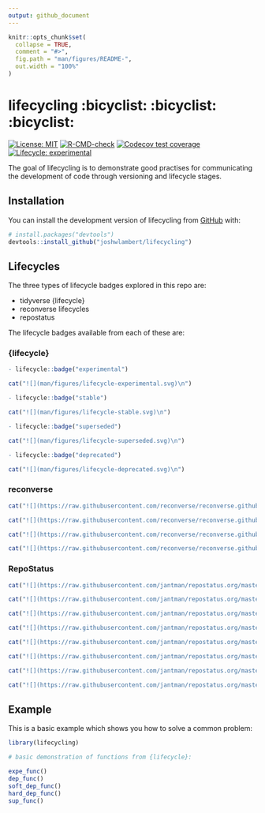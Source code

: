 ```yaml
---
output: github_document
---
```


<!-- README.md is generated from README.Rmd. Please edit that file -->

```r
knitr::opts_chunk$set(
  collapse = TRUE,
  comment = "#>",
  fig.path = "man/figures/README-",
  out.width = "100%"
)
```

# lifecycling :bicyclist: :bicyclist: :bicyclist:

<!-- badges: start -->
[![License: MIT](https://img.shields.io/badge/License-MIT-yellow.svg)](https://opensource.org/licenses/MIT)
[![R-CMD-check](https://github.com/joshwlambert/lifecycling/actions/workflows/R-CMD-check.yaml/badge.svg)](https://github.com/joshwlambert/lifecycling/actions/workflows/R-CMD-check.yaml)
[![Codecov test coverage](https://codecov.io/gh/joshwlambert/lifecycling/branch/main/graph/badge.svg)](https://app.codecov.io/gh/joshwlambert/lifecycling?branch=main)
[![Lifecycle: experimental](https://img.shields.io/badge/lifecycle-experimental-orange.svg)](https://lifecycle.r-lib.org/articles/stages.html#experimental)
<!-- badges: end -->

The goal of lifecycling is to demonstrate good practises for communicating the 
development of code through versioning and lifecycle stages.

## Installation

You can install the development version of lifecycling from [GitHub](https://github.com/) with:

``` r
# install.packages("devtools")
devtools::install_github("joshwlambert/lifecycling")
```

## Lifecycles

The three types of lifecycle badges explored in this repo are:

- tidyverse {lifecycle} 
- reconverse lifecycles
- repostatus

The lifecycle badges available from each of these are:

### {lifecycle}

``` r
- lifecycle::badge("experimental")
```

```r
cat("![](man/figures/lifecycle-experimental.svg)\n")
```

``` r
- lifecycle::badge("stable")
```

```r
cat("![](man/figures/lifecycle-stable.svg)\n")
```

``` r
- lifecycle::badge("superseded")
```

```r
cat("![](man/figures/lifecycle-superseded.svg)\n")
```

``` r
- lifecycle::badge("deprecated")
```

```r
cat("![](man/figures/lifecycle-deprecated.svg)\n")
```

### reconverse

```r
cat("![](https://raw.githubusercontent.com/reconverse/reconverse.github.io/master/images/badge-concept.svg)\n")
```

```r
cat("![](https://raw.githubusercontent.com/reconverse/reconverse.github.io/master/images/badge-experimental.svg)\n")
```

```r
cat("![](https://raw.githubusercontent.com/reconverse/reconverse.github.io/master/images/badge-maturing.svg)\n")
```

```r
cat("![](https://raw.githubusercontent.com/reconverse/reconverse.github.io/master/images/badge-stable.svg)\n")
```

### RepoStatus

```r
cat("![](https://raw.githubusercontent.com/jantman/repostatus.org/master/badges/latest/concept.svg)\n")
```

```r
cat("![](https://raw.githubusercontent.com/jantman/repostatus.org/master/badges/latest/wip.svg)\n")
```

```r
cat("![](https://raw.githubusercontent.com/jantman/repostatus.org/master/badges/latest/suspended.svg)\n")
```

```r
cat("![](https://raw.githubusercontent.com/jantman/repostatus.org/master/badges/latest/abandoned.svg)\n")
```

```r
cat("![](https://raw.githubusercontent.com/jantman/repostatus.org/master/badges/latest/active.svg)\n")
```

```r
cat("![](https://raw.githubusercontent.com/jantman/repostatus.org/master/badges/latest/inactive.svg)\n")
```

```r
cat("![](https://raw.githubusercontent.com/jantman/repostatus.org/master/badges/latest/unsupported.svg)\n")
```

```r
cat("![](https://raw.githubusercontent.com/jantman/repostatus.org/master/badges/latest/moved.svg)\n")
```

## Example

This is a basic example which shows you how to solve a common problem:

```r
library(lifecycling)

# basic demonstration of functions from {lifecycle}:

expe_func()
dep_func()
soft_dep_func()
hard_dep_func()
sup_func()
```



